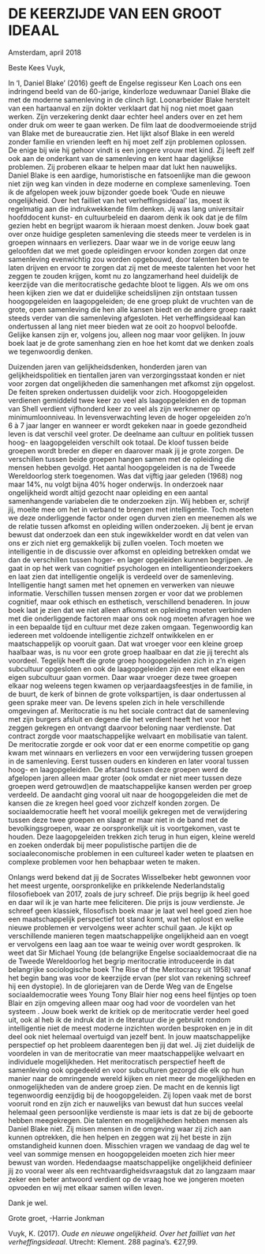 
# DE KEERZIJDE VAN EEN GROOT IDEAAL	


Amsterdam, april 2018


Beste Kees Vuyk,

In ‘I, Daniel Blake’ (2016) geeft de Engelse regisseur Ken Loach ons een indringend beeld van de 60-jarige, kinderloze weduwnaar Daniel Blake die met de moderne samenleving in de clinch ligt. Loonarbeider Blake herstelt van een hartaanval en zijn dokter verklaart dat hij nog niet moet gaan werken. Zijn verzekering denkt daar echter heel anders over en zet hem onder druk om weer te gaan werken. De film laat de doodvermoeiende strijd van Blake met de bureaucratie zien. Het lijkt alsof Blake in een wereld zonder familie en vrienden leeft en hij moet zelf zijn problemen oplossen. De enige bij wie hij gehoor vindt is een jongere vrouw met kind. Zij leeft zelf ook aan de onderkant van de samenleving en kent haar dagelijkse problemen. Zij proberen elkaar te helpen maar dat lukt hen nauwelijks. Daniel Blake is een aardige, humoristische en fatsoenlijke man die gewoon niet zijn weg kan vinden in deze moderne en complexe samenleving. Toen ik de afgelopen week jouw bijzonder goede boek ‘Oude en nieuwe ongelijkheid. Over het failliet van het verheffingsideaal’ las, moest ik regelmatig aan die indrukwekkende film denken. Jij was lang universitair hoofddocent kunst- en cultuurbeleid en daarom denk ik ook dat je de film gezien hebt en begrijpt waarom ik hieraan moest denken. Jouw boek gaat over onze huidige gespleten samenleving die steeds meer te verdelen is in groepen winnaars en verliezers. Daar waar we in de vorige eeuw lang geloofden dat we met goede opleidingen ervoor konden zorgen dat onze samenleving evenwichtig zou worden opgebouwd, door talenten boven te laten drijven en ervoor te zorgen dat zij met de meeste talenten het voor het zeggen te zouden krijgen, komt nu zo langzamerhand heel duidelijk de keerzijde van die meritocratische gedachte bloot te liggen. Als we om ons heen kijken zien we dat er duidelijke scheidslijnen zijn ontstaan tussen hoogopgeleiden en laagopgeleiden; de ene groep plukt de vruchten van de grote, open samenleving die hen alle kansen biedt en de andere groep raakt steeds verder van die samenleving afgesloten. Het verheffingsideaal kan ondertussen al lang niet meer bieden wat ze ooit zo hoopvol beloofde. Gelijke kansen zijn er, volgens jou, alleen nog maar voor gelijken. In jouw boek laat je de grote samenhang zien en hoe het komt dat we denken zoals we tegenwoordig denken. 
   


Duizenden jaren van gelijkheidsdenken, honderden jaren van gelijkheidspolitiek en tientallen jaren van verzorgingsstaat konden er niet voor zorgen dat ongelijkheden die samenhangen met afkomst zijn opgelost. De feiten spreken ondertussen duidelijk voor zich. Hoogopgeleiden verdienen gemiddeld twee keer zo veel als laagopgeleiden en de topman van Shell verdient vijfhonderd keer zo veel als zijn werknemer op minimumloonniveau. In levensverwachting leven de hoger opgeleiden zo’n 6 à 7 jaar langer en wanneer er wordt gekeken naar in goede gezondheid leven is dat verschil veel groter. De deelname aan cultuur en politiek tussen hoog- en laagopgeleiden verschilt ook totaal. De kloof tussen beide groepen wordt breder en dieper en daarover maak jij je grote zorgen. De verschillen tussen beide groepen hangen samen met de opleiding die mensen hebben gevolgd. Het aantal hoogopgeleiden is na de Tweede Wereldoorlog sterk toegenomen. Was dat vijftig jaar geleden (1968) nog maar 14%, nu volgt bijna 40% hoger onderwijs. In onderzoek naar ongelijkheid wordt altijd gezocht naar opleiding en een aantal samenhangende variabelen die te onderzoeken zijn. Wij hebben er, schrijf jij, moeite mee om het in verband te brengen met intelligentie. Toch moeten we deze onderliggende factor onder ogen durven zien en meenemen als we de relatie tussen afkomst en opleiding willen onderzoeken. Jij bent je ervan bewust dat onderzoek dan een stuk ingewikkelder wordt en dat velen van ons er zich niet erg gemakkelijk bij zullen voelen. Toch moeten we intelligentie in de discussie over afkomst en opleiding betrekken omdat we dan de verschillen tussen hoger- en lager opgeleiden kunnen begrijpen. Je gaat in op het werk van cognitief psychologen en intelligentieonderzoekers en laat zien dat intelligentie ongelijk is verdeeld over de samenleving. Intelligentie hangt samen met het opnemen en verwerken van nieuwe informatie. Verschillen tussen mensen zorgen er voor dat we problemen cognitief, maar ook ethisch en esthetisch, verschillend benaderen. In jouw boek laat je zien dat we niet alleen afkomst en opleiding moeten verbinden met die onderliggende factoren maar ons ook nog moeten afvragen hoe we in een bepaalde tijd en cultuur met deze zaken omgaan. Tegenwoordig kan iedereen met voldoende intelligentie zichzelf ontwikkelen en er maatschappelijk op vooruit gaan. Dat wat vroeger voor een kleine groep haalbaar was, is nu voor een grote groep haalbaar en dat zie jij terecht als voordeel. Tegelijk heeft die grote groep hoogopgeleiden zich in z’n eigen subcultuur opgesloten en ook de laagopgeleiden zijn een met elkaar een eigen subcultuur gaan vormen. Daar waar vroeger deze twee groepen elkaar nog weleens tegen kwamen op verjaardaagsfeestjes in de familie, in de buurt, de kerk of binnen de grote volkspartijen, is daar ondertussen al geen sprake meer van. De levens spelen zich in hele verschillende omgevingen af. Meritocratie is nu het sociale contract dat de samenleving met zijn burgers afsluit en degene die het verdient heeft het voor het zeggen gekregen en ontvangt daarvoor beloning naar verdienste. Dat contract zorgde voor maatschappelijke welvaart en mobilisatie van talent. De meritocratie zorgde er ook voor dat er een enorme competitie op gang kwam met winnaars en verliezers en voor een verwijdering tussen groepen in de samenleving. Eerst tussen ouders en kinderen en later vooral tussen hoog- en laagopgeleiden. De afstand tussen deze groepen werd de afgelopen jaren alleen maar groter (ook omdat er niet meer tussen deze groepen werd getrouwd)en de maatschappelijke kansen werden per groep verdeeld. De aandacht ging vooral uit naar de hoogopgeleiden die met de kansen die ze kregen heel goed voor zichzelf konden zorgen. De sociaaldemocratie heeft het vooral moeilijk gekregen met de verwijdering tussen deze twee groepen en slaagt er maar niet in de band met de bevolkingsgroepen, waar ze oorspronkelijk uit is voortgekomen, vast te houden. Deze laagopgeleiden trekken zich terug in hun eigen, kleine wereld en zoeken onderdak bij meer populistische partijen die de sociaaleconomische problemen in een cultureel kader weten te plaatsen en complexe problemen voor hen behapbaar weten te maken.        


Onlangs werd bekend dat jij de Socrates Wisselbeker hebt gewonnen voor het meest urgente, oorspronkelijke en prikkelende Nederlandstalig filosofieboek van 2017, zoals de jury schreef. Die prijs begrijp ik heel goed en daar wil ik je van harte mee feliciteren. Die prijs is jouw verdienste. Je schreef geen klassiek, filosofisch boek maar je laat wel heel goed zien hoe een maatschappelijk perspectief tot stand komt, wat het oplost en welke nieuwe problemen er vervolgens weer achter schuil gaan. Je kijkt op verschillende manieren tegen maatschappelijke ongelijkheid aan en voegt er vervolgens een laag aan toe waar te weinig over wordt gesproken. Ik weet dat Sir Michael Young (de belangrijke Engelse sociaaldemocraat die na de Tweede Wereldoorlog het begrip meritocratie introduceerde in dat belangrijke sociologische boek The Rise of the Meritocracy uit 1958) vanaf het begin bang was voor de keerzijde ervan (per slot van rekening schreef hij een dystopie). In de gloriejaren van de Derde Weg van de Engelse sociaaldemocratie wees Young Tony Blair hier nog eens heel fijntjes op toen Blair en zijn omgeving alleen maar oog had voor de voordelen van het systeem . Jouw boek werkt de kritiek op de meritocratie verder heel goed uit, ook al heb ik de indruk dat in de literatuur die je gebruikt rondom intelligentie niet de meest moderne inzichten worden besproken en je in dit deel ook niet helemaal overtuigd van jezelf bent. In jouw maatschappelijke perspectief op het probleem daarentegen ben jij dat wel. Jij ziet duidelijk de voordelen in van de meritocratie van meer maatschappelijke welvaart en individuele mogelijkheden. Het meritocratisch perspectief heeft de samenleving ook opgedeeld en voor subculturen gezorgd die elk op hun manier naar de omringende wereld kijken en niet meer de mogelijkheden en onmogelijkheden van de andere groep zien. De macht en de kennis ligt tegenwoordig eenzijdig bij de hoogopgeleiden. Zij lopen vaak met de borst vooruit rond en zijn zich er nauwelijks van bewust dat hun succes veelal helemaal geen persoonlijke verdienste is maar iets is dat ze bij de geboorte hebben meegekregen. Die talenten en mogelijkheden hebben mensen als Daniel Blake niet. Zij misen mensen in de omgeving waar zij zich aan kunnen optrekken, die hen helpen en zeggen wat zij het beste in zijn omstandigheid kunnen doen. Misschien vragen we vandaag de dag wel te veel van sommige mensen en hoogopgeleiden moeten zich hier meer bewust van worden. Hedendaagse maatschappelijke ongelijkheid definieer jij zo vooral weer als een rechtvaardigheidsvraagstuk dat zo langzaam maar zeker een beter antwoord verdient op de vraag hoe we jongeren moeten opvoeden en wij met elkaar samen willen leven.  

       
Dank je wel.


Grote groet, -Harrie Jonkman

Vuyk, K. (2017). *Oude en nieuwe ongelijkheid. Over het failliet van het verheffingsideaal*. Utrecht: Klement. 288 pagina’s. €27,99.

